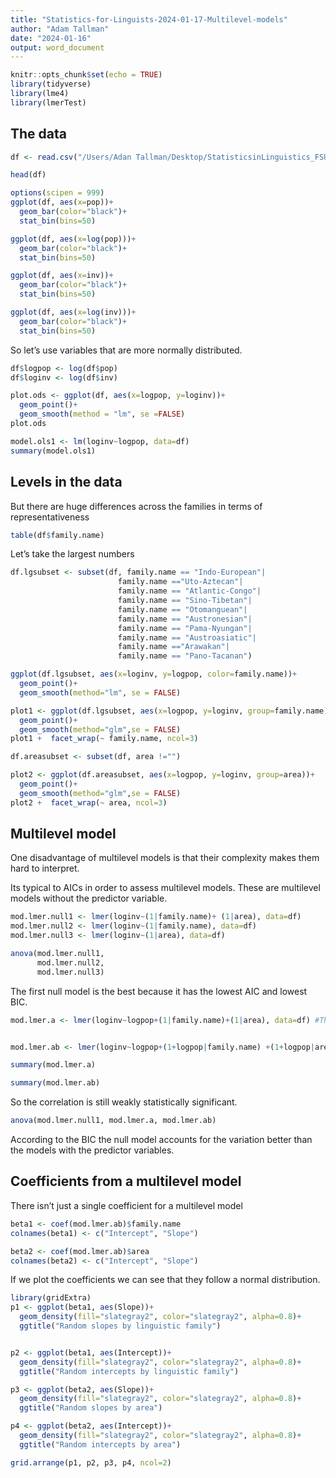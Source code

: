 ```yaml
---
title: "Statistics-for-Linguists-2024-01-17-Multilevel-models"
author: "Adam Tallman"
date: "2024-01-16"
output: word_document
---
```


```r
knitr::opts_chunk$set(echo = TRUE)
library(tidyverse)
library(lme4)
library(lmerTest)
```

## The data

```r
df <- read.csv("/Users/Adan Tallman/Desktop/StatisticsinLinguistics_FSU_2023_2024/07_data/phoneme_inventories.csv", header = TRUE)
```

```r
head(df)
```

```r
options(scipen = 999)
ggplot(df, aes(x=pop))+
  geom_bar(color="black")+
  stat_bin(bins=50)
```


```r
ggplot(df, aes(x=log(pop)))+
  geom_bar(color="black")+
  stat_bin(bins=50)
```


```r
ggplot(df, aes(x=inv))+
  geom_bar(color="black")+
  stat_bin(bins=50)
```

```r
ggplot(df, aes(x=log(inv)))+
  geom_bar(color="black")+
  stat_bin(bins=50)
```


So let's use variables that are more normally distributed.


```r
df$logpop <- log(df$pop)
df$loginv <- log(df$inv)

```



```r
plot.ods <- ggplot(df, aes(x=logpop, y=loginv))+
  geom_point()+
  geom_smooth(method = "lm", se =FALSE)
plot.ods
```

```r
model.ols1 <- lm(loginv~logpop, data=df) 
summary(model.ols1)
```


## Levels in the data

But there are huge differences across the families in terms of representativeness

```r
table(df$family.name)
```
Let's take the largest numbers


```r
df.lgsubset <- subset(df, family.name == "Indo-European"|
                        family.name =="Uto-Aztecan"|
                        family.name == "Atlantic-Congo"|
                        family.name == "Sino-Tibetan"|
                        family.name == "Otomanguean"|
                        family.name == "Austronesian"|
                        family.name == "Pama-Nyungan"|
                        family.name == "Austroasiatic"|
                        family.name =="Arawakan"|
                        family.name == "Pano-Tacanan")


```

```r
ggplot(df.lgsubset, aes(x=loginv, y=logpop, color=family.name))+
  geom_point()+
  geom_smooth(method="lm", se = FALSE)
```

```r
plot1 <- ggplot(df.lgsubset, aes(x=logpop, y=loginv, group=family.name))+
  geom_point()+
  geom_smooth(method="glm",se = FALSE)
plot1 +  facet_wrap(~ family.name, ncol=3)


```

```r
df.areasubset <- subset(df, area !="")

plot2 <- ggplot(df.areasubset, aes(x=logpop, y=loginv, group=area))+
  geom_point()+
  geom_smooth(method="glm",se = FALSE)
plot2 +  facet_wrap(~ area, ncol=3)
```


## Multilevel model

One disadvantage of multilevel models is that their complexity makes them hard to interpret.

Its typical to AICs in order to assess multilevel models. These are multilevel models without the predictor variable.


```r
mod.lmer.null1 <- lmer(loginv~(1|family.name)+ (1|area), data=df)
mod.lmer.null2 <- lmer(loginv~(1|family.name), data=df)
mod.lmer.null3 <- lmer(loginv~(1|area), data=df)
```

```r
anova(mod.lmer.null1,
      mod.lmer.null2,
      mod.lmer.null3)
```
The first null model is the best because  it has the lowest AIC and lowest BIC.


```r
mod.lmer.a <- lmer(loginv~logpop+(1|family.name)+(1|area), data=df) #This is the code for a varying intercept model


mod.lmer.ab <- lmer(loginv~logpop+(1+logpop|family.name) +(1+logpop|area),data=df) #This is the code for a varying intercept and slope model

```
```r
summary(mod.lmer.a)
```
```r
summary(mod.lmer.ab)
```

So the correlation is still weakly statistically significant.

```r
anova(mod.lmer.null1, mod.lmer.a, mod.lmer.ab)
```
According to the BIC the null model accounts for the variation better than the models with the predictor variables.

## Coefficients from a multilevel model

There isn't just a single coefficient for a multilevel model

```r
beta1 <- coef(mod.lmer.ab)$family.name
colnames(beta1) <- c("Intercept", "Slope")

beta2 <- coef(mod.lmer.ab)$area
colnames(beta2) <- c("Intercept", "Slope")
```

If we plot the coefficients we can see that they follow a normal distribution.

```r
library(gridExtra)
p1 <- ggplot(beta1, aes(Slope))+
  geom_density(fill="slategray2", color="slategray2", alpha=0.8)+
  ggtitle("Random slopes by linguistic family")


p2 <- ggplot(beta1, aes(Intercept))+
  geom_density(fill="slategray2", color="slategray2", alpha=0.8)+
  ggtitle("Random intercepts by linguistic family")

p3 <- ggplot(beta2, aes(Slope))+
  geom_density(fill="slategray2", color="slategray2", alpha=0.8)+
  ggtitle("Random slopes by area")

p4 <- ggplot(beta2, aes(Intercept))+
  geom_density(fill="slategray2", color="slategray2", alpha=0.8)+
  ggtitle("Random intercepts by area")

grid.arrange(p1, p2, p3, p4, ncol=2)
```

